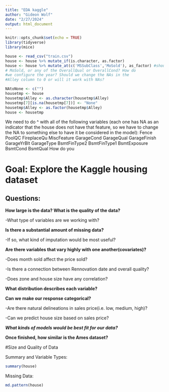 ```yaml
---
title: "EDA kaggle"
author: "Gideon Wolf"
date: "2/27/2024"
output: html_document
---
```


```r
knitr::opts_chunk$set(echo = TRUE)
library(tidyverse)
library(mice)
```

```r
house <- read_csv("train.csv")
house <- house %>% mutate_if(is.character, as.factor)
house <- house %>% mutate_at(c('MSSubClass','MoSold'), as_factor) #should we include YrSold, YrBuilt, YrRennovated, 
# MoSold, or any of the OverallQual or OverallCond? How do
#we configure the year? Should we change the NAs in the
#Alley column to 0 or will it work with NAs?
```

```r
NAtoNone <- c("")
housetmp <- house
housetmp$Alley <- as.character(housetmp$Alley)
housetmp[7][is.na(housetmp[7])] <- "None"
housetmp$Alley <- as.factor(housetmp$Alley)
house <- housetmp
```

We need to do ^ with all of the following variables (each one has NA as an 
indicator that the house does not have that feature, so we have to change the NA
to something else to have it be considered in the model): 
Fence
PoolQC
FireplaceQu
MiscFeature
GarageCond
GarageQual
GarageFinish
GarageYrBlt
GarageType
BsmtFinType2 
BsmtFinType1 
BsmtExposure 
BsmtCond 
BsmtQual 
How do you 



# Goal: Explore the Kaggle housing dataset


## Questions: 

**How large is the data? What is the quality of the data?**

-What type of variables are we working with?

**Is there a substantial amount of missing data?**

-If so, what kind of imputation would be most useful?

**Are there variables that vary highly with one another(covariates)?**

-Does month sold affect the price sold? 

-Is there a connection between Rennovation date and overall quality?

-Does zone and house size have any correlation?

**What distribution describes each variable?** 

**Can we make our response categorical?**

-Are there natural delineations in sales price(i.e. low, medium, high)?

-Can we predict house size based on sales price? 

***What kinds of models would be best fit for our data?***

**Once finished, how similar is the Ames dataset?**


#Size and Quality of Data

Summary and Variable Types:
```r
summary(house)
```


Missing Data:
```r
md.pattern(house)
```

